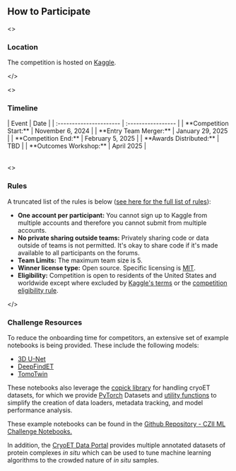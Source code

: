 ## How to Participate

<IconGrid>
<>
<GlobeIcon />

### Location

The competition is hosted on [Kaggle](https://www.kaggle.com/competitions/czii-cryo-et-object-identification/).

</>

<>
<UpdateIcon />

### Timeline

<Table>
| Event                   | Date               |
| :---------------------- | :----------------- |
| **Competition Start:**  | November 6, 2024   |
| **Entry Team Merger:**  | January 29, 2025   |
| **Competition End:**    | February 5, 2025   |
| **Awards Distributed:** | TBD                |
| **Outcomes Workshop:**  | April 2025         |
</Table>
</>

<>
<BookIcon />

### Rules

A truncated list of the rules is below ([see here for the full list of rules](https://www.kaggle.com/competitions/czii-cryo-et-object-identification/rules)):

- **One account per participant:** You cannot sign up to Kaggle from multiple accounts and therefore you cannot submit from multiple accounts.
- **No private sharing outside teams:** Privately sharing code or data outside of teams is not permitted. It's okay to share code if it's made available to all participants on the forums.
- **Team Limits:** The maximum team size is 5\.
- **Winner license type:** Open source. Specific licensing is [MIT](https://opensource.org/license/mit).
- **Eligibility:** Competition is open to residents of the United States and worldwide except where excluded by [Kaggle's terms](https://www.kaggle.com/terms) or the [competition eligibility rule](https://www.kaggle.com/competitions/czii-cryo-et-object-identification/rules#7.-eligibility).

</>

<RocketIcon />

### Challenge Resources

To reduce the onboarding time for competitors, an extensive set of example notebooks is being provided. These include the following models:

- [3D U-Net](https://docs.monai.io/en/stable/networks.html#unet)
- [DeepFindET](https://github.com/copick/DeepFindET)
- [TomoTwin](https://tomotwin-cryoet.readthedocs.io/en/stable/)

These notebooks also leverage the [copick library](https://copick.github.io/copick/) for handling cryoET datasets, for which we provide [PyTorch](https://github.com/copick/copick-torch) Datasets and [utility functions](https://github.com/copick/copick-utils) to simplify the creation of data loaders, metadata tracking, and model performance analysis.

These example notebooks can be found in the [Github Repository \- CZII ML Challenge Notebooks.](https://github.com/czimaginginstitute/2024_czii_mlchallenge_notebooks)

In addition, the [CryoET Data Portal](https://cryoetdataportal.czscience.com/) provides multiple annotated datasets of protein complexes _in situ_ which can be used to tune machine learning algorithms to the crowded nature of _in situ_ samples.

</IconGrid>
